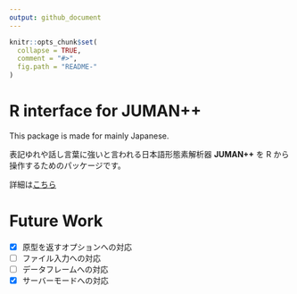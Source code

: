 ```yaml
---
output: github_document
---
```


```r
knitr::opts_chunk$set(
  collapse = TRUE,
  comment = "#>",
  fig.path = "README-"
)
```

# R interface for JUMAN++

This package is made for mainly Japanese.

表記ゆれや話し言葉に強いと言われる日本語形態素解析器 **JUMAN++** を R から操作するためのパッケージです。

詳細は[こちら](https://ymattu.github.io/rjumanpp/index.html)

# Future Work
- [x] 原型を返すオプションへの対応
- [ ] ファイル入力への対応
- [ ] データフレームへの対応
- [x] サーバーモードへの対応
